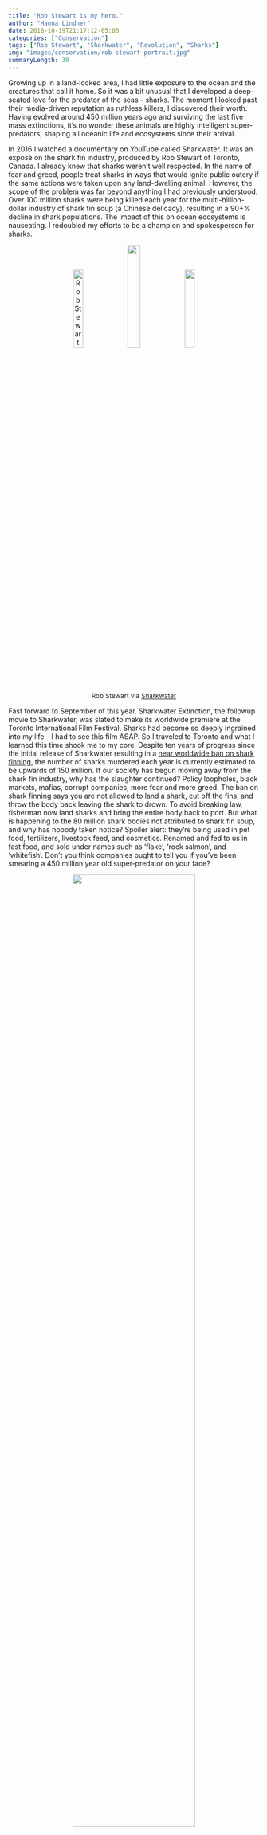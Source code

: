 ```yaml
---
title: "Rob Stewart is my hero."
author: "Hanna Lindner"
date: 2018-10-19T21:17:12-05:00
categories: ["Conservation"]
tags: ["Rob Stewart", "Sharkwater", "Revolution", "Sharks"]
img: "images/conservation/rob-stewart-portrait.jpg"
summaryLength: 30
---
```


Growing up in a land-locked area, I had little exposure to the ocean and the creatures that call it home. So it was a bit unusual that I developed a deep-seated love for the predator of the seas - sharks. The moment I looked past their media-driven reputation as ruthless killers, I discovered their worth. Having evolved around 450 million years ago and surviving the last five mass extinctions, it's no wonder these animals are highly intelligent super-predators, shaping all oceanic life and ecosystems since their arrival.  

In 2016 I watched a documentary on YouTube called Sharkwater. It was an exposé on the shark fin industry, produced by Rob Stewart of Toronto, Canada. I already knew that sharks weren't well respected. In the name of fear and greed, people treat sharks in ways that would ignite public outcry if the same actions were taken upon any land-dwelling animal. However, the scope of the problem was far beyond anything I had previously understood. Over 100 million sharks were being killed each year for the multi-billion-dollar industry of shark fin soup (a Chinese delicacy), resulting in a 90+\% decline in shark populations. The impact of this on ocean ecosystems is nauseating. I redoubled my efforts to be a champion and spokesperson for sharks.

<center>
[![Rob Stewart](/images/conservation/sharkwater1.png){ width=20% }](https://www.hannalindner.com/conservation/sharkwater1.png)
[![](/images/conservation/revolution1.jpg){ width=23% }](https://www.hannalindner.com/conservation/revolution1.jpg)
[![](/images/conservation/sharkwater2.jpeg){ width=20% }](https://www.hannalindner.com/conservation/sharkwater2.jpeg)  
<font size="2"> 
Rob Stewart via [Sharkwater](https://www.sharkwater.com/)
</font>
</center>

Fast forward to September of this year. Sharkwater Extinction, the followup movie to Sharkwater, was slated to make its worldwide premiere at the Toronto International Film Festival. Sharks had become so deeply ingrained into my life - I had to see this film ASAP. So I traveled to Toronto and what I learned this time shook me to my core. Despite ten years of progress since the initial release of Sharkwater resulting in a [near worldwide ban on shark finning](https://awionline.org/content/international-shark-finning-bans-and-policies), the number of sharks murdered each year is currently estimated to be upwards of 150 million. If our society has begun moving away from the shark fin industry, why has the slaughter continued? Policy loopholes, black markets, mafias, corrupt companies, more fear and more greed. The ban on shark finning says you are not allowed to land a shark, cut off the fins, and throw the body back leaving the shark to drown. To avoid breaking law, fisherman now land sharks and bring the entire body back to port. But what is happening to the 80 million shark bodies not attributed to shark fin soup, and why has nobody taken notice? Spoiler alert: they're being used in pet food, fertilizers, livestock feed, and cosmetics. Renamed and fed to us in fast food, and sold under names such as 'flake', 'rock salmon', and 'whitefish'. Don't you think companies ought to tell you if you've been smearing a 450 million year old super-predator on your face?  

<center>
[![](/images/conservation/sharkbodies.jpg){ width=70% }](https://www.hannalindner.com/conservation/sharkbodies.jpg)  
<font size="2"> 
Rob Stewart via [The Tribute](https://www.tribute.ca/news/canadian-filmmaker-rob-stewart-launches-kickstarter-campaign-for-sharkwater-extinction/2016/06/21/)
</font>

</center>

I got back to Philadelphia and I didn't know what to do. I spoke with friends (whom I regard as morally good people) about this revelation and the general response was "Wow, that's crazy." and that's where the conversation ended. Borderline lost, I turned to Rob for guidance. I watched Revolution, his documentary that was released in-between the two Sharkwater films. In the film Rob underscores that the problem stretches far beyond sharks. What's the point of saving sharks, the animals that outlived dinosaurs, if the world's fisheries and forests are projected to be depleted by 2048? If coral reefs, sustaining 25% of ocean life, are estimated to be dead no later than 2070? It's wasn't just about sharks anymore - it's about saving everything, ourselves included.  

Conservation is a tough sell. We tend to live our lives far removed from the destruction we create. Flushing our waste away and tossing out trash, never to be seen again. All day there are societal issues and public matters vying for our attention and money. Nobody wants to hear negative information about how we are trashing our planet, because then our morals kick in and we feel the need to behave differently - and that's inconvenient. Yet we've reached a cornerstone where conservation now means preservation of human life on earth, not just the preservation of nature. What information could be more important than that? There is nothing if we don't have planet earth - Mars won't be ready within the next 50 years. Nature can live without us, but we can't live without nature.  

I'm not trying to sell myself as an environmental expert but here's what I've learned. Ocean acidification, caused by enormous amounts of carbon dioxide emissions, is perhaps one of the most pressing threats. Oceans (which take up 90+\% of all habitable space on earth and house up to 80\% of all species) absorb massive amounts of our emissions and pollutants. Due to increases in carbonic acid, anything that builds a skeleton (phytoplankton, fish, coral reefs, etc.) is [subject to dissolution](https://hannalindner.com/conservation/calcifyingorganisms.pdf), eliminating keystone species and ecosystems, and greatly disrupting food chains. Oceans, starting with plankton, [produce 50-80% of all oxygen ](https://eos.org/research-spotlights/worlds-biggest-oxygen-producers-living-in-swirling-ocean-waters) on earth. [Ocean acidity has increased by 30\%](https://hannalindner.com/conservation/A&O_Report.pdf) since the Industrial Revolution. A small percentage of change in acidity in your body will kill you. This is a paradigm of exponential growth feeding off finite resources.  

<center>
[![](/images/conservation/albertatarsands.jpg){ width=80% }](https://www.hannalindner.com/conservation/albertatarsands.jpg)  
<font size="2"> 
Image by Todd Korol (Reuters) via [The Atlantic](https://www.theatlantic.com/photo/2014/09/the-alberta-tar-sands/100820/)
</font>
</center>

If you're still here, there's a chance I've struck a moral or spiritual chord inside of you. While the problem has never been more severe, there's also never been a generation or a movement that cares more to save everything. We've let our systems and corporations run rampant, along with our own consumption-centered mindsets. Remember that no matter how far removed our lives may be from the oceans, our decisions still affect them in profound ways. Be a conscious consumer by consuming less and in smarter ways. There's enough plastic waste on earth that we never have to produce any more if we made use of what is already here. Every time you spend a dollar you're voting for the kind of future you want based on who you're giving that money to. Be mindful of what you eat by asking questions about whether it was sourced sustainably and by educating yourself. Pressure government and business leaders to implement and enforce policy that supports conservation. (U.S. general elections are in November, make sure you vote smartly!) Have conversations with your peers; when you know and understand what's happening you feel morally compelled to act. Let's bring nature back to the planet.  

I agree with Rob - we can't fight against our problems anymore. We should be fighting for a world that is beautiful for all humans and all species. Rob Stewart is my hero because he changed my perception on life and continuously instills the purpose needed to spur change and inspire others. My message has two layers.  
**1: Consider your impact; make less destructive decsions on a daily basis.**  
**2: Find what you love most about Earth, and use your skills to make a more beautiful world.**  
For Rob and I, that started with sharks.  

January 31st, 2017. [Rob Stewart went missing](https://www.miamiherald.com/news/local/community/florida-keys/article130649199.html) off the coast of Florida on a scuba diving expedition for Sharkwater Extinction, and three days later his body was recovered. It was an enormous loss for everyone, and every living thing. The Sharkwater team fulfilled Rob's vision for the film and saw it all the way through to its world premiere at TIFF, where I sat and watched with a mix of emotions. Rob Stewart is forever my hero for changing not just my world, but everyone's through his work. Now, the part of his legacy that resides within me means that it's my responsibility to try to be a hero too.  
Sharkwater Extinction is currently playing in theaters across Canada, but will make its way into US theaters, [dates TBD](https://www.sharkwater.com/) - **plan to go see it, it will change your perception**. You can download Revolution [here](http://therevolutionmovie.com/index.php/watch-the-movie/) for $3 through Vimeo. The original Sharkwater is harder to find, but Amazon still sells the DVD version [here.](https://www.amazon.com/Sharkwater-Rob-Stewart/dp/B0013D8LHW/ref=sr_1_1?ie=UTF8&qid=1538029124&sr=8-1&keywords=sharkwater+rob+stewart) Watch W5's new special on Rob [here](https://www.youtube.com/watch?v=l6vEIbzw1DI).

<center>
[![](/images/conservation/IMG_5601.jpg){ width=49% }](https://www.hannalindner.com/conservation/IMG_5601.jpg)
[![](/images/conservation/IMG_5589.jpg){ width=40% }](https://www.hannalindner.com/conservation/IMG_5589.jpg)
</center>

---
<font size="2"> 
*Header image by Rob Stewart via [Sharkwater](https://www.sharkwater.com/photo-gallery/rob-stewart-sharkwater-extinction-2/)
</font> 
